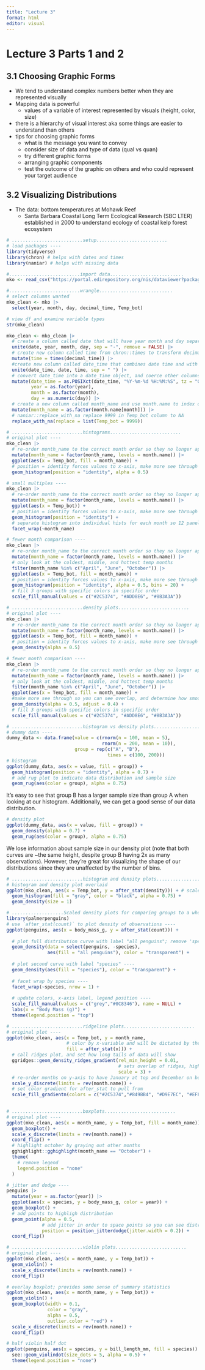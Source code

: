 ```yaml
---
title: "Lecture 3"
format: html
editor: visual
---
```


# Lecture 3 Parts 1 and 2

## 3.1 Choosing Graphic Forms

-   We tend to understand complex numbers better when they are represented visually
-   Mapping data is powerful
    -   values of a variable of interest represented by visuals (height, color, size)
-   there is a hierarchy of visual interest aka some things are easier to understand than others
-   tips for choosing graphic forms
    -   what is the message you want to convey
    -   consider size of data and type of data (qual vs quan)
    -   try different graphic forms
    -   arranging graphic components
    -   test the outcome of the graphic on others and who could represent your target audience

## 3.2 Visualizing Distributions

-   The data: bottom temperatures at Mohawk Reef
    -   Santa Barbara Coastal Long Term Ecological Research (SBC LTER) established in 2000 to understand ecology of coastal kelp forest ecosystem

```r
# ..........................setup..........................
# load packages ----
library(tidyverse)
library(chron) # helps with dates and times
library(naniar) # helps with missing data

#..........................import data...........................
mko <- read_csv("https://portal.edirepository.org/nis/dataviewer?packageid=knb-lter-sbc.2007.17&entityid=02629ecc08a536972dec021f662428aa")

#..........................wrangle...........................
# select columns wanted
mko_clean <- mko |> 
  select(year, month, day, decimal_time, Temp_bot) 

# view df and examine variable types
str(mko_clean)

mko_clean <- mko_clean |> 
  # create a column called date that will have year month and day separated by -'s, and retain original columns
  unite(date, year, month, day, sep = "-", remove = FALSE) |> 
  # create new column called time from chron::times to transform decimal time to more readable format
  mutate(time = times(decimal_time)) |> 
  #create new column called date_time that combines date time and with a space in between, and drop original columns
  unite(date_time, date, time, sep = " ") |> 
  # convert date_time into a date_time object, and coerce other columns to different character types
  mutate(date_time = as.POSIXct(date_time, "%Y-%m-%d %H:%M:%S", tz = "GMT"), 
         year = as.factor(year),
         month = as.factor(month),
         day = as.numeric(day)) |> 
  # create a new column called month_name and use month.name to index our months as characters, and then transform to factor form
  mutate(month_name = as.factor(month.name[month])) |> 
  # naniar::replace_with_na replace 9999 in Temp_bot column to NA
  replace_with_na(replace = list(Temp_bot = 9999))
```

```r
# ..........................histograms..........................
# original plot ----
mko_clean |> 
  # re-order month_name to the correct month order so they no longer appear alphabetical
  mutate(month_name = factor(month_name, levels = month.name)) |> 
  ggplot(aes(x = Temp_bot, fill = month_name)) +
  # position = identity forces values to x-axis, make more see through so you can see overlap
  geom_histogram(position = "identity", alpha = 0.5)

# small multiples ----
mko_clean |> 
  # re-order month_name to the correct month order so they no longer appear alphabetical
  mutate(month_name = factor(month_name, levels = month.name)) |> 
  ggplot(aes(x = Temp_bot)) +
  # position = identity forces values to x-axis, make more see through so you can see overlap
  geom_histogram(position = "identity") +
  # separate histogram into individual hists for each month so 12 panels
  facet_wrap(~month_name)

# fewer month comparison ----
mko_clean |> 
  # re-order month_name to the correct month order so they no longer appear alphabetical
  mutate(month_name = factor(month_name, levels = month.name)) |>
  # only look at the coldest, middle, and hottest temp months
  filter(month_name %in% c("April", "June", "October")) |> 
  ggplot(aes(x = Temp_bot, fill = month_name)) +
  # position = identity forces values to x-axis, make more see through so you can see overlap, and determine how many bins to split the data into
  geom_histogram(position = "identity", alpha = 0.5, bins = 20) +
  # fill 3 groups with specific colors in specific order
  scale_fill_manual(values = c("#2C5374", "#ADD8E6", "#8B3A3A"))
```

```r
# ..........................density plots..........................
# original plot ----
mko_clean |> 
  # re-order month_name to the correct month order so they no longer appear alphabetical
  mutate(month_name = factor(month_name, levels = month.name)) |> 
  ggplot(aes(x = Temp_bot, fill = month_name)) +
  # position = identity forces values to x-axis, make more see through so you can see overlap
  geom_density(alpha = 0.5)

# fewer month comparison ----
mko_clean |> 
  # re-order month_name to the correct month order so they no longer appear alphabetical
  mutate(month_name = factor(month_name, levels = month.name)) |>
  # only look at the coldest, middle, and hottest temp months
  filter(month_name %in% c("April", "June", "October")) |> 
  ggplot(aes(x = Temp_bot, fill = month_name)) +
  #make more see through so you can see overlap, and determine how smooth curve is, less than 1 more detailed, more than 1 more smoothed over
  geom_density(alpha = 0.5, adjust = 0.4) +
  # fill 3 groups with specific colors in specific order
  scale_fill_manual(values = c("#2C5374", "#ADD8E6", "#8B3A3A"))
```

```r
# ..........................histogram vs density plots..........................
# dummy data ----
dummy_data <- data.frame(value = c(rnorm(n = 100, mean = 5),
                                   rnorm(n = 200, mean = 10)),
                         group = rep(c("A", "B"),
                                     times = c(100, 200)))
# histogram
ggplot(dummy_data, aes(x = value, fill = group)) +
  geom_histogram(position = "identity", alpha = 0.7) +
  # add rug plot to indicate data distribution and sample size
  geom_rug(aes(color = group), alpha = 0.75)
```

It's easy to see that group B has a larger sample size than group A when looking at our histogram. Additionally, we can get a good sense of our data distribution.

```r
# density plot
ggplot(dummy_data, aes(x = value, fill = group)) +
  geom_density(alpha = 0.7) +
  geom_rug(aes(color = group), alpha = 0.75)
```

We lose information about sample size in our density plot (note that both curves are \~the same height, despite group B having 2x as many observations). However, they're great for visualizing the shape of our distributions since they are unaffected by the number of bins.

```r
# ..........................histogram and density plots..........................
# histogram and density plot overlaid
ggplot(mko_clean, aes(x = Temp_bot, y = after_stat(density))) + # scale down hist to match density curve
  geom_histogram(fill = "gray", color = "black", alpha = 0.75) +
  geom_density(size = 1) 
```

```r
# ...................Scaled density plots for comparing groups to a whole.....................
library(palmerpenguins)
# use `after_stat(count)` to plot density of observations ----
ggplot(penguins, aes(x = body_mass_g, y = after_stat(count))) +
 
  # plot full distribution curve with label "all penguins"; remove 'species' col so that this doesn't get faceted later on ----
  geom_density(data = select(penguins, -species), 
               aes(fill = "all penguins"), color = "transparent") +
  
  # plot second curve with label "species" ----
  geom_density(aes(fill = "species"), color = "transparent") +
  
  # facet wrap by species ----
  facet_wrap(~species, nrow = 1) +
  
  # update colors, x-axis label, legend position ----
  scale_fill_manual(values = c("grey","#0C8346"), name = NULL) +
  labs(x = "Body Mass (g)") +
  theme(legend.position = "top")
```

```r
# ..........................ridgeline plots..........................
# original plot ----
ggplot(mko_clean, aes(x = Temp_bot, y = month_name,
                      # color by x-variable and will be dictated by the gradient later set
                      fill = after_stat(x))) +
  # call ridges plot, and set how long tails of data will show
  ggridges::geom_density_ridges_gradient(rel_min_height = 0.01,
                                         # sets overlap of ridges, higher number = more overlap
                                         scale = 3) +
  # re-order months on y-axis to have January at top and December on bottom
  scale_y_discrete(limits = rev(month.name)) +
  # set color gradient for after_stat to pull from
  scale_fill_gradientn(colors = c("#2C5374","#849BB4", "#D9E7EC", "#EF8080", "#8B3A3A"))
  
```

```r
# ..........................boxplots..........................
# original plot ----
ggplot(mko_clean, aes(x = month_name, y = Temp_bot, fill = month_name)) +
  geom_boxplot() +
  scale_x_discrete(limits = rev(month.name)) +
  coord_flip() +
  # highlight october by graying out other months
  gghighlight::gghighlight(month_name == "October") +
  theme(
    # remove legend
    legend.position = "none"
  )

# jitter and dodge ----
penguins |> 
  mutate(year = as.factor(year)) |> 
  ggplot(aes(x = species, y = body_mass_g, color = year)) +
  geom_boxplot() +
  # add points to highligh distribution
  geom_point(alpha = 0.5,
             # add jitter in order to space points so you can see distribution on a category
             position = position_jitterdodge(jitter.width = 0.2)) +
  coord_flip()
```

```r
# ..........................violin plots..........................
# original plot ----
ggplot(mko_clean, aes(x = month_name, y = Temp_bot)) +
  geom_violin() +
  scale_x_discrete(limits = rev(month.name)) +
  coord_flip()

# overlay boxplot; provides some sense of summary statistics
ggplot(mko_clean, aes(x = month_name, y = Temp_bot)) +
  geom_violin() +
  geom_boxplot(width = 0.1,
               color = "gray",
               alpha = 0.5, 
               outlier.color = "red") +
  scale_x_discrete(limits = rev(month.name)) +
  coord_flip()

# half violin half dot
ggplot(penguins, aes(x = species, y = bill_length_mm, fill = species)) +
  see::geom_violindot(size_dots = 5, alpha = 0.5) +
  theme(legend.position = "none")
```
